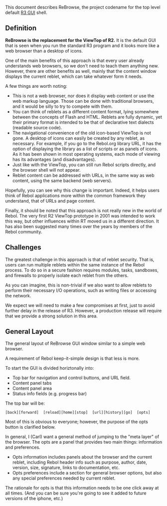 This document describes ReBrowse, the project codename for the top level default [[R3 GUI]] shell.

==Definition==

'''ReBrowse is the replacement for the ViewTop of R2.''' It is the default GUI that is seen when you run the standard R3 program and it looks more like a web browser than a desktop of icons.

One of the main benefits of this approach is that every user already understands web browsers, so we don't need to teach them anything new. However, there are other benefits as well, mainly that the content window displays the current reblet, which can take whatever form it needs.

A few things are worth noting:

*This is not a web browser, nor does it display web content or use the web markup language. Those can be done with traditional browsers, and it would be silly to try to compete with them.
*You can think of reblets as a different content format, lying somewhere between the concepts of Flash and HTML. Reblets are fully dynamic, yet their primary format is intended to be that of declarative text dialects (readable source code).
*The navigational convenience of the old icon-based ViewTop is not gone. A desktop of icons can easily be created by any reblet, as necessary. For example, if you go to the Rebol.org library URL, it has the option of displaying the library as a list of scripts or as panels of icons. As it has been shown in most operating systems, each mode of viewing has its advantages (and disadvantages).
*Just like with the ViewTop, you can still run Rebol scripts directly, and the browser shell will not appear.
*Reblet content can be addressed with URLs, in the same way as web content, using the same backend (web servers).

Hopefully, you can see why this change is important. Indeed, it helps users think of Rebol applications more within the common framework they understand, that of URLs and page content.

Finally, it should be noted that this approach is not really new in the world of Rebol. The very first R2 ViewTop prototype in 2001 was intended to work this way, but other influences within RT moved us in a different direction. It has also been suggested many times over the years by members of the Rebol community.

==Challenges==

The greatest challenge in this approach is that of reblet security. That is, users can run multiple reblets within the same instance of the Rebol process. To do so in a secure fashion requires modules, tasks, sandboxes, and firewalls to properly isolate each reblet from the others.

As you can imagine, this is non-trivial if we also want to allow reblets to perform their necessary I/O operations, such as writing files or accessing the network.

We expect we will need to make a few compromises at first, just to avoid further delay in the release of R3. However, a production release will require that we provide a strong solution in this area.

==General Layout==

The general layout of ReBrowse GUI window similar to a simple web browser.

A requirement of Rebol keep-it-simple design is that less is more.

To start the GUI is divided horiztonally into:

*Top bar for navigation and control buttons, and URL field.
*Content panel tabs
*Content panel area
*Status info fields (e.g. progress bar)

The top bar will be:

<pre>
[back][forward]  [reload][home][stop]  [url][history][go]  [opts]
</pre>

Most of this is obvious to everyone; however, the purpose of the opts button is clarified below.

In general, I (Carl) want a general method of jumping to the "meta layer" of the browser. The opts are a panel that provides two main things: information and preferences.

*Opts information includes panels about the browser and the current reblet, including Rebol header info such as purpose, author, date, version, size, signature, links to documentation, etc.
*Opts preferences include a section for general browser options, but also any special preferences needed by current reblet.

The rationale for opts is that this information needs to be one click away at all times. (And you can be sure you're going to see it added to future versions of the iphone, etc.)